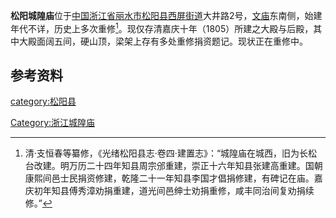 {{文物保护单位
| 级别 = 省级
| 省名 = 浙江省
| 名称 = 松阳三庙
| 子项 = 城隍庙
| 图片 = [[File:The_Temple_of_the_Town_Deity_in_Songyang_02_2016-12.jpg|260px]]<br><small>大殿，2016年12月</small>
| 编号 = 6-232
| 分类 = 古建筑
| 时代 = 清
| 所在 = [[丽水市|丽水市]][[松阳县|松阳县]]
| 登录 = 2011年1月
}} 
'''松阳城隍庙'''位于[[中国|中国]][[浙江省|浙江省]][[丽水市|丽水市]][[松阳县|松阳县]][[西屏街道|西屏街道]]大井路2号，[[松阳文庙|文庙]]东南侧，始建年代不详，历史上多次重修<ref>清·支恒春等纂修，《光绪松阳县志·卷四·建置志》：“城隍庙在城西，旧为长松台改建。明万历二十四年知县周宗邠重建，崇正十六年知县张建高重建。国朝康熙间邑士民捐资修建，乾隆二十一年知县李国才倡捐修建，有碑记在庙。嘉庆初年知县傅秀漳劝捐重建，道光间邑绅士劝捐重修，咸丰同治间复劝捐续修。”</ref>。现仅存清嘉庆十年（1805）所建之大殿与后殿，其中大殿面阔五间，硬山顶，梁架上存有多处重修捐资题记。现状正在重修中。
==参考资料==
{{reflist|2}}

{{DEFAULTSORT:S松}}
{{Commons category|The Temple of the Town Deity in Songyang}}
{{浙江省境内的城隍庙}}
{{丽水市境内的浙江省文物保护单位}}
[[Category:浙江城隍庙|Category:浙江城隍庙]]
[[category:松阳县|category:松阳县]]